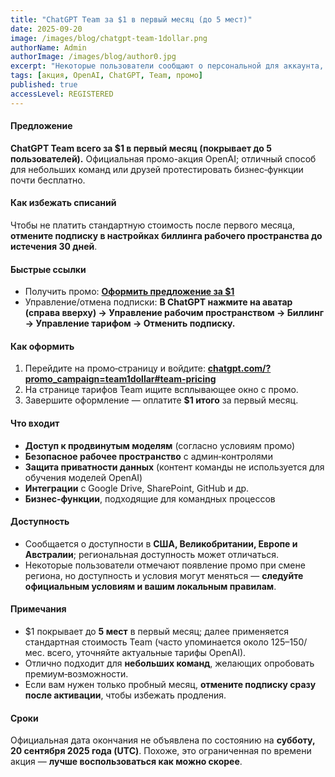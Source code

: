 ```yaml
---
title: "ChatGPT Team за $1 в первый месяц (до 5 мест)"
date: 2025-09-20
image: /images/blog/chatgpt-team-1dollar.png
authorName: Admin
authorImage: /images/blog/author0.jpg
excerpt: "Некоторые пользователи сообщают о персональной для аккаунта, ограниченной по времени промо-акции: ChatGPT Team за $1 в первый месяц для до 5 мест. Ниже — как проверить доступность, оформить при появлении и избежать списаний за продление. По состоянию на субботу, 20 сентября 2025 года (UTC)."
tags: [акция, OpenAI, ChatGPT, Team, промо]
published: true
accessLevel: REGISTERED
---
```


#### Предложение

**ChatGPT Team всего за $1 в первый месяц (покрывает до 5 пользователей).** Официальная промо-акция OpenAI; отличный способ для небольших команд или друзей протестировать бизнес‑функции почти бесплатно.

#### Как избежать списаний

Чтобы не платить стандартную стоимость после первого месяца, **отмените подписку в настройках биллинга рабочего пространства до истечения 30 дней**.

#### Быстрые ссылки

- Получить промо: **[Оформить предложение за $1](https://chatgpt.com/?promo_campaign=team1dollar#team-pricing)**
- Управление/отмена подписки: **В ChatGPT нажмите на аватар (справа вверху) → Управление рабочим пространством → Биллинг → Управление тарифом → Отменить подписку.**

#### Как оформить

1. Перейдите на промо‑страницу и войдите: **[chatgpt.com/?promo_campaign=team1dollar#team-pricing](https://chatgpt.com/?promo_campaign=team1dollar#team-pricing)**
2. На странице тарифов Team ищите всплывающее окно с промо.
3. Завершите оформление — оплатите **$1 итого** за первый месяц.

#### Что входит

- **Доступ к продвинутым моделям** (согласно условиям промо)
- **Безопасное рабочее пространство** с админ‑контролями
- **Защита приватности данных** (контент команды не используется для обучения моделей OpenAI)
- **Интеграции** с Google Drive, SharePoint, GitHub и др.
- **Бизнес‑функции**, подходящие для командных процессов

#### Доступность

- Сообщается о доступности в **США, Великобритании, Европе и Австралии**; региональная доступность может отличаться.
- Некоторые пользователи отмечают появление промо при смене региона, но доступность и условия могут меняться — **следуйте официальным условиям и вашим локальным правилам**.

#### Примечания

- $1 покрывает до **5 мест** в первый месяц; далее применяется стандартная стоимость Team (часто упоминается около $125–$150/мес. всего, уточняйте актуальные тарифы OpenAI).
- Отлично подходит для **небольших команд**, желающих опробовать премиум‑возможности.
- Если вам нужен только пробный месяц, **отмените подписку сразу после активации**, чтобы избежать продления.

#### Сроки

Официальная дата окончания не объявлена по состоянию на **субботу, 20 сентября 2025 года (UTC)**. Похоже, это ограниченная по времени акция — **лучше воспользоваться как можно скорее**.



